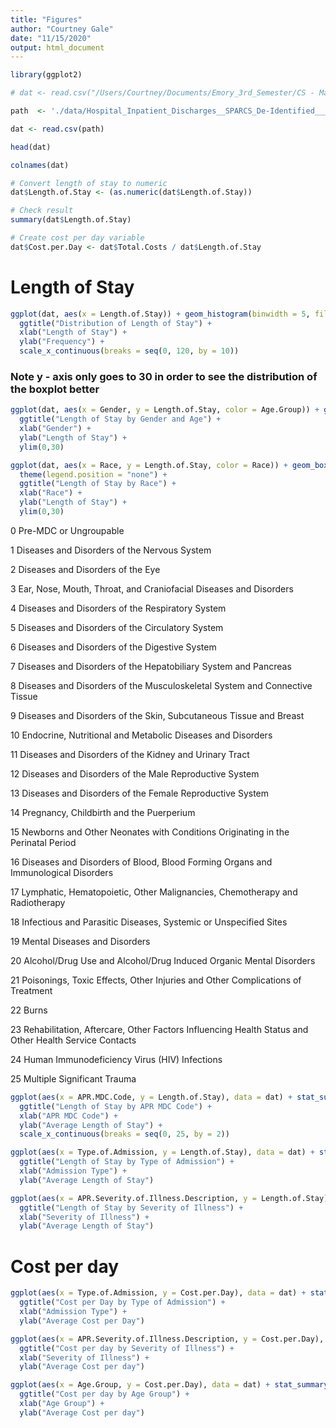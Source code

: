 ```yaml
---
title: "Figures"
author: "Courtney Gale"
date: "11/15/2020"
output: html_document
---
```


```r
library(ggplot2)
```

```r
# dat <- read.csv("/Users/Courtney/Documents/Emory_3rd_Semester/CS - Machine Learning/CS534-Final/data/Hospital_Inpatient_Discharges__SPARCS_De-Identified___2015.csv")

path  <- './data/Hospital_Inpatient_Discharges__SPARCS_De-Identified___2015.csv'

dat <- read.csv(path)

head(dat)

colnames(dat)

# Convert length of stay to numeric
dat$Length.of.Stay <- (as.numeric(dat$Length.of.Stay))

# Check result
summary(dat$Length.of.Stay)

# Create cost per day variable
dat$Cost.per.Day <- dat$Total.Costs / dat$Length.of.Stay
```

# Length of Stay

```r
ggplot(dat, aes(x = Length.of.Stay)) + geom_histogram(binwidth = 5, fill="#69b3a2", color="#e9ecef", alpha=0.9) +
  ggtitle("Distribution of Length of Stay") +
  xlab("Length of Stay") +
  ylab("Frequency") + 
  scale_x_continuous(breaks = seq(0, 120, by = 10))
```


### Note y - axis only goes to 30 in order to see the distribution of the boxplot better
```r
ggplot(dat, aes(x = Gender, y = Length.of.Stay, color = Age.Group)) + geom_boxplot() +
  ggtitle("Length of Stay by Gender and Age") +
  xlab("Gender") +
  ylab("Length of Stay") +
  ylim(0,30)
```


```r
ggplot(dat, aes(x = Race, y = Length.of.Stay, color = Race)) + geom_boxplot() +
  theme(legend.position = "none") +
  ggtitle("Length of Stay by Race") +
  xlab("Race") +
  ylab("Length of Stay") +
  ylim(0,30)
```

0 Pre-MDC or Ungroupable

1 Diseases and Disorders of the Nervous System

2 Diseases and Disorders of the Eye

3 Ear, Nose, Mouth, Throat, and Craniofacial Diseases and Disorders

4 Diseases and Disorders of the Respiratory System

5 Diseases and Disorders of the Circulatory System

6 Diseases and Disorders of the Digestive System

7 Diseases and Disorders of the Hepatobiliary System and Pancreas

8 Diseases and Disorders of the Musculoskeletal System and Connective Tissue

9 Diseases and Disorders of the Skin, Subcutaneous Tissue and Breast

10 Endocrine, Nutritional and Metabolic Diseases and Disorders

11 Diseases and Disorders of the Kidney and Urinary Tract

12 Diseases and Disorders of the Male Reproductive System

13 Diseases and Disorders of the Female Reproductive System

14 Pregnancy, Childbirth and the Puerperium

15 Newborns and Other Neonates with Conditions Originating in the Perinatal Period

16 Diseases and Disorders of Blood, Blood Forming Organs and Immunological Disorders

17 Lymphatic, Hematopoietic, Other Malignancies, Chemotherapy and Radiotherapy

18 Infectious and Parasitic Diseases, Systemic or Unspecified Sites

19 Mental Diseases and Disorders

20 Alcohol/Drug Use and Alcohol/Drug Induced Organic Mental Disorders

21 Poisonings, Toxic Effects, Other Injuries and Other Complications of Treatment

22 Burns

23 Rehabilitation, Aftercare, Other Factors Influencing Health Status and Other Health Service Contacts

24 Human Immunodeficiency Virus (HIV) Infections

25 Multiple Significant Trauma

```r

ggplot(aes(x = APR.MDC.Code, y = Length.of.Stay), data = dat) + stat_summary(fun = "mean", geom = "bar",  fill = "#69b3a2") +
  ggtitle("Length of Stay by APR MDC Code") +
  xlab("APR MDC Code") +
  ylab("Average Length of Stay") +
  scale_x_continuous(breaks = seq(0, 25, by = 2))
```

```r
ggplot(aes(x = Type.of.Admission, y = Length.of.Stay), data = dat) + stat_summary(fun = "mean", geom = "bar",  fill = "#69b3a2") +
  ggtitle("Length of Stay by Type of Admission") +
  xlab("Admission Type") +
  ylab("Average Length of Stay")
```

```r
ggplot(aes(x = APR.Severity.of.Illness.Description, y = Length.of.Stay), data = dat) + stat_summary(fun = "mean", geom = "bar") +
  ggtitle("Length of Stay by Severity of Illness") +
  xlab("Severity of Illness") +
  ylab("Average Length of Stay")
```

# Cost per day

```r
ggplot(aes(x = Type.of.Admission, y = Cost.per.Day), data = dat) + stat_summary(fun = "mean", geom = "bar",  fill = "#69b3a2") +
  ggtitle("Cost per Day by Type of Admission") +
  xlab("Admission Type") +
  ylab("Average Cost per Day")
```


```r
ggplot(aes(x = APR.Severity.of.Illness.Description, y = Cost.per.Day), data = dat) + stat_summary(fun = "mean", geom = "bar",  fill = "#69b3a2") +
  ggtitle("Cost per day by Severity of Illness") +
  xlab("Severity of Illness") +
  ylab("Average Cost per day")
```

```r
ggplot(aes(x = Age.Group, y = Cost.per.Day), data = dat) + stat_summary(fun = "mean", geom = "bar",  fill = "#69b3a2") +
  ggtitle("Cost per day by Age Group") +
  xlab("Age Group") +
  ylab("Average Cost per day")
```

